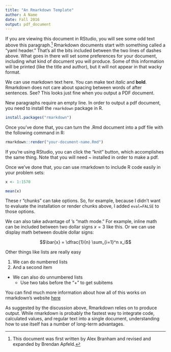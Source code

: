 ```yaml
---
title: "An Rmarkdown Template"
author: A Name
date: Fall 2016
output: pdf_document
---
```


If you are viewing this document in RStudio, you will see some odd text above this paragraph.[^1] Rmarkdown documents start with something called a "yaml header." That's all the bits included between the two lines of dashes above. What goes in there will set some preferences for your document, including what kind of document you will produce. Some of this information will be printed (like the title and author), but it will not appear in that wacky format.

We can use markdown text here. You can make text *italic* and
**bold**. Rmarkdown does not care about spacing between words of after
sentences.                  See? This looks just       fine when you
output a PDF document.

New paragraphs require an empty line. In order to output a pdf
document, you need to install the `rmarkdown` package in R.

```r
install.packages("rmarkdown")
```

Once you've done that, you can turn the .Rmd document into a pdf file
with the following command in R:

```r
rmarkdown::render("your-document-name.Rmd")
```

If you're using RStudio, you can click the "knit" button, which
accomplishes the same thing. Note that you will need \LaTeX~ installed
in order to make a pdf.

Once we've done that, you can use rmarkdown to include R code easily
in your problem sets: 

```r
x <- 1:1570

mean(x)
```

These r "chunks" can take options. So, for example, because I didn't
want to evaluate the installation or render chunks above, I added
`eval=FALSE` to those options.

We can also take advantage of \LaTeX 's "math mode." For example,
inline math can be included between two dollar signs $x=3$ like
this. Or we can use display math between double dollar signs:

$$\bar{x} = \dfrac{1}{n} \sum_{i=1}^n x_i$$

Other things like lists are really easy

1. We can do numbered lists
2. And a second item

* We can also do unnumbered lists
    + Use two tabs before the "+" to get subitems

You can find much more information about how all of this works on
rmarkdown's website [here](http://rmarkdown.rstudio.com/)

As suggested by the discussion above, Rmarkdown relies on \LaTeX to produce output. While rmarkdown is probably the fastest way to integrate code, calculated values, and regular text into a single document, understanding how to use \LaTeX itself has a number of long-term advantages. 

[^1]: This document was first written by Alex Branham and revised and expanded by Brendan Apfeld.